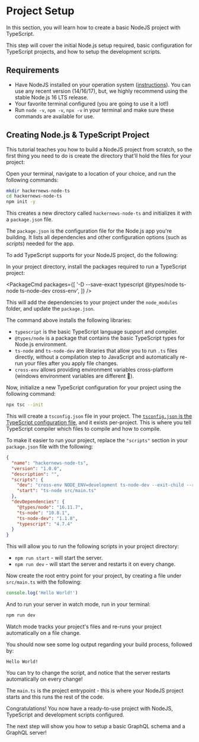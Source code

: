 
# Project Setup

In this section, you will learn how to create a basic NodeJS project with TypeScript.

This step will cover the initial Node.js setup required, basic configuration for TypeScript projects, and how to setup the development scripts.

## Requirements

- Have NodeJS installed on your operation system ([instructions](https://nodejs.org/en/download/package-manager)). You can use any recent version (14/16/17), but, we highly recommend using the stable Node.js 16 LTS release.
- Your favorite terminal configured (you are going to use it a lot!)
- Run `node -v`, `npm -v`, `npx -v` in your terminal and make sure these commands are available for use.

## Creating Node.js & TypeScript Project

This tutorial teaches you how to build a NodeJS project from scratch, so the first thing you need to do is create the directory that'll hold the files for your project:

Open your terminal, navigate to a location of your choice, and run the following commands:

```sh
mkdir hackernews-node-ts
cd hackernews-node-ts
npm init -y
```

This creates a new directory called `hackernews-node-ts` and initializes it with a `package.json` file.

The `package.json` is the configuration file for the Node.js app you're building. It lists all dependencies and other configuration options (such as _scripts_) needed for the app.

To add TypeScript supports for your NodeJS project, do the following:

In your project directory, install the packages required to run a TypeScript project:

<PackageCmd
  packages={[
    '-D --save-exact typescript @types/node ts-node ts-node-dev cross-env',
  ]}
/>

This will add the dependencies to your project under the `node_modules` folder, and update the `package.json`.

The command above installs the following libraries:

- `typescript` is the basic TypeScript language support and compiler.
- `@types/node` is a package that contains the basic TypeScript types for Node.js environment.
- `ts-node` and `ts-node-dev` are libraries that allow you to run `.ts` files directly, without a compilation step to JavaScript and automatically re-run your files after you apply file changes.
- `cross-env` allows providing environment variables cross-platform (windows environment variables are different 🤷).

Now, initialize a new TypeScript configuration for your project using the following command:

```sh
npx tsc --init
```

This will create a `tsconfig.json` file in your project. The [`tsconfig.json` is the TypeScript configuration file](https://typescriptlang.org/docs/handbook/tsconfig-json.html), and it exists per-project. This is where you tell TypeScript compiler which files to compile and how to compile.

To make it easier to run your project, replace the `"scripts"` section in your `package.json` file with the following:

```json filename="package.json" {6-7}
{
  "name": "hackernews-node-ts",
  "version": "1.0.0",
  "description": "",
  "scripts": {
    "dev": "cross-env NODE_ENV=development ts-node-dev --exit-child --respawn src/main.ts",
    "start": "ts-node src/main.ts"
  },
  "devDependencies": {
    "@types/node": "16.11.7",
    "ts-node": "10.8.1",
    "ts-node-dev": "1.1.8",
    "typescript": "4.7.4"
  }
}
```

This will allow you to run the following scripts in your project directory:

- `npm run start` - will start the server.
- `npm run dev` - will start the server and restarts it on every change.

Now create the root entry point for your project, by creating a file under `src/main.ts` with the following:

```ts filename="src/main.ts"
console.log('Hello World!')
```

And to run your server in watch mode, run in your terminal:

```sh
npm run dev
```

<Callout>
  Watch mode tracks your project's files and re-runs your project automatically
  on a file change.
</Callout>

You should now see some log output regarding your build process, followed by:

```text
Hello World!
```

<Callout>
  You can try to change the script, and notice that the server restarts
  automatically on every change!
</Callout>

The `main.ts` is the project entrypoint - this is where your NodeJS project starts and this runs the rest of the code.

Congratulations! You now have a ready-to-use project with NodeJS, TypeScript and development scripts configured.

The next step will show you how to setup a basic GraphQL schema and a GraphQL server!
